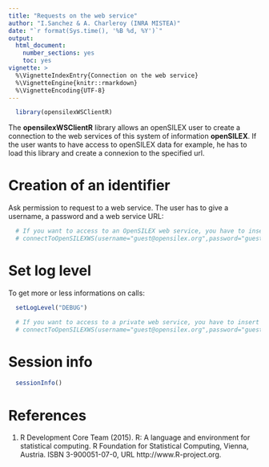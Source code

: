 ```yaml
---
title: "Requests on the web service"
author: "I.Sanchez & A. Charleroy (INRA MISTEA)"
date: "`r format(Sys.time(), '%B %d, %Y')`"
output:
  html_document:
    number_sections: yes
    toc: yes
vignette: >
  %\VignetteIndexEntry{Connection on the web service}
  %\VignetteEngine{knitr::rmarkdown}
  %\VignetteEncoding{UTF-8}
---
```


<!---
Program  : OpenSILEXrequests.Rmd
Author   : I.Sanchez (MISTEA), A.Charleroy (MISTEA)
Objective: a vignette for opensilexWSClientR library
           an introduction to requesting an OpenSILEX web service
Creation : 19/03/2018
Update   : 09/04/2021
-->

```r
  library(opensilexWSClientR)
```

The **opensilexWSClientR** library allows an openSILEX user to create a connection to the web services of this system of information **openSILEX**. If the user wants to have access to openSILEX data for example, he has to load this library and create a connexion to the specified url.

# Creation of an identifier
Ask permission to request to a web service. The user has to give a username, a password and a web service URL:

```r
  # If you want to access to an OpenSILEX web service, you have to insert the address of the WS and the port
  # connectToOpenSILEXWS(username="guest@opensilex.org",password="guest", url = "http://www.opensilex.org/rest/")
```

# Set log level
To get more or less informations on calls:

```r
  setLogLevel("DEBUG")
```

```r
  # If you want to access to a private web service, you have to insert the address of the WS and the port
  # connectToOpenSILEXWS(username="guest@opensilex.org",password="guest", url = "www.opensilex.org/rest/")
```

# Session info

```r
  sessionInfo()
```

# References
1. R Development Core Team (2015). R: A language and environment for statistical computing. R Foundation for
      Statistical Computing, Vienna, Austria. ISBN 3-900051-07-0, URL http://www.R-project.org.
